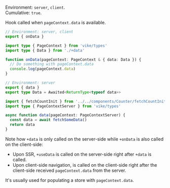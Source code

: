 
Environment: `server`, `client`.  
Cumulative: `true`.  

Hook called when <Link href="/pageContext#data">`pageContext.data`</Link> is available.

```ts
// Environment: server, client
export { onData }

import type { PageContext } from 'vike/types'
import type { Data } from './+data'

function onData(pageContext: PageContext & { data: Data }) {
  // Do something with pageContext.data
  console.log(pageContext.data)
}
```

```ts
// Environment: server
export { data }
export type Data = Awaited<ReturnType<typeof data>>

import { fetchCountInit } from '../../components/Counter/fetchCountInit'
import type { PageContextServer } from 'vike/types'

async function data(pageContext: PageContextServer) {
  const data = await fetchSomeData()
  return data
}
```

Note how <Link href="/data">`+data`</Link> is only called on the server-side while `+onData` is also called on the client-side:
 - Upon SSR, `+useData` is called on the server-side right after `+data` is called.
 - Upon client-side navigation, is called on the client-side right after the client-side received `pageContext.data` from the server.

It's usually used for populating <Link href="/store">a store</Link> with `pageContext.data`.

